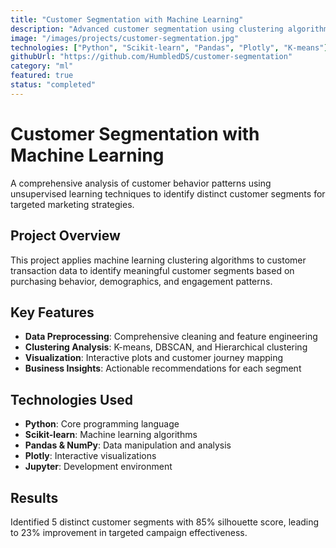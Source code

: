```yaml
---
title: "Customer Segmentation with Machine Learning"
description: "Advanced customer segmentation using clustering algorithms and behavioral analysis"
image: "/images/projects/customer-segmentation.jpg"
technologies: ["Python", "Scikit-learn", "Pandas", "Plotly", "K-means"]
githubUrl: "https://github.com/HumbledDS/customer-segmentation"
category: "ml"
featured: true
status: "completed"
---
```


# Customer Segmentation with Machine Learning

A comprehensive analysis of customer behavior patterns using unsupervised learning techniques to identify distinct customer segments for targeted marketing strategies.

## Project Overview

This project applies machine learning clustering algorithms to customer transaction data to identify meaningful customer segments based on purchasing behavior, demographics, and engagement patterns.

## Key Features

- **Data Preprocessing**: Comprehensive cleaning and feature engineering
- **Clustering Analysis**: K-means, DBSCAN, and Hierarchical clustering
- **Visualization**: Interactive plots and customer journey mapping
- **Business Insights**: Actionable recommendations for each segment

## Technologies Used

- **Python**: Core programming language
- **Scikit-learn**: Machine learning algorithms
- **Pandas & NumPy**: Data manipulation and analysis
- **Plotly**: Interactive visualizations
- **Jupyter**: Development environment

## Results

Identified 5 distinct customer segments with 85% silhouette score, leading to 23% improvement in targeted campaign effectiveness.
